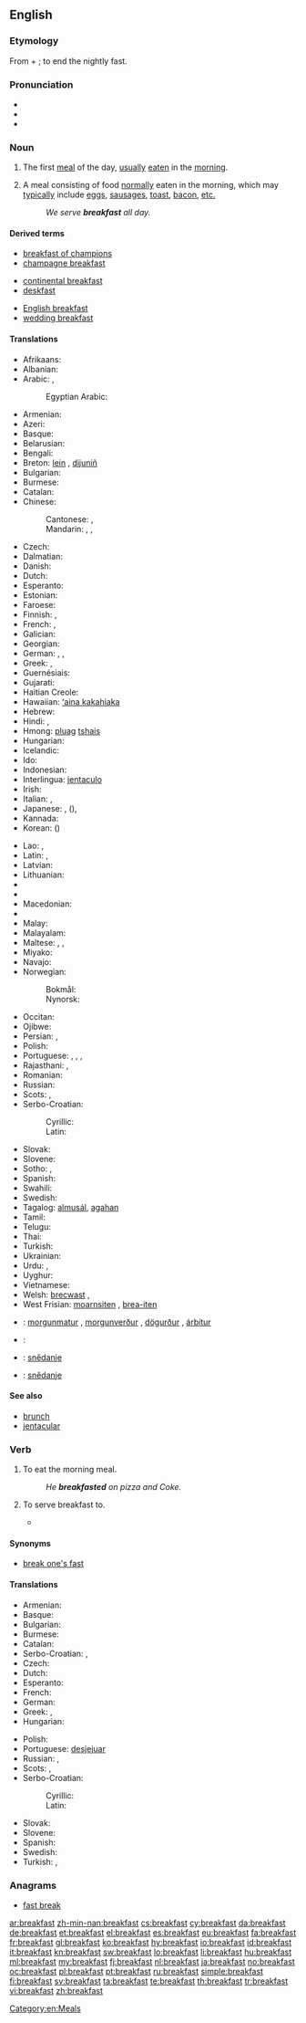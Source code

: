 ==English==
{{rfc-auto}}

===Etymology===
From {{term|break}} + {{term|fast}}; to end the nightly fast.

===Pronunciation===
* {{IPA|/ˈbɹɛkfəst/}}
* {{audio|en-us-breakfast.ogg|Audio (US)}}
* {{audio|En-uk-breakfast.ogg|Audio (UK)}}

===Noun===
{{en-noun}}

# The first [[meal]] of the day, [[usually]] [[eat]]en in the [[morning]].
# {{by extension}} A meal consisting of food [[normally]] eaten in the morning, which may [[typically]] include [[egg]]s, [[sausage]]s, [[toast]], [[bacon]], [[etc.]]
#: ''We serve '''breakfast''' all day.''

====Derived terms====
{{rel-top3|Terms derived from the noun "breakfast"}}
* [[breakfast of champions]]
* [[champagne breakfast]]
{{rel-mid3}}
* [[continental breakfast]]
* [[deskfast]]
{{rel-mid3}}
* [[English breakfast]]
* [[wedding breakfast]]
{{rel-bottom}}

====Translations====
{{trans-top|first meal of the day}}
* Afrikaans: {{t-|af|ontbyt|xs=Afrikaans}}
* Albanian: {{t-|sq|mëngjes|m}}
* Arabic: {{t+|ar|إفطار|m|tr=ʾifṭār}}, {{t-|ar|فطور|m|tr=fuṭūr}}
*: Egyptian Arabic: {{tø|arz|فطار|m|tr=feṭār|sc=Arab}}
* Armenian: {{t-|hy|նախաճաշ|tr=naxač̣aš}}
* Azeri: {{t-|az|səhər yeməyi|xs=Azeri}}
* Basque: {{t+|eu|gosari|xs=Basque}}
* Belarusian: {{t-|be|сняданак|m|tr=snjadának}}
* Bengali: {{t-|bn|প্রাতরাশ|tr=pratôrash|sc=Beng}}
* Breton: [[lein]] {{f}}, [[dijuniñ]] {{m}}
* Bulgarian: {{t-|bg|закуска|f|tr=zakúska}}
* Burmese: {{t|my||မနက်စာ|tr=manakcā|sc=Mymr}}
* Catalan: {{t+|ca|esmorzar|m}}
* Chinese:
*: Cantonese: {{yue-tsj|早飯|早饭|zou2 faan6}}, {{yue-yue-j|早餐|zou2 caan1}}
*: Mandarin: {{t|zh|早飯|sc=Hani}}, {{t|zh|早饭|tr=zǎofàn|sc=Hani}}, {{t|zh|早餐|tr=zǎocān|sc=Hani}}
* Czech: {{t+|cs|snídaně|f}}
* Dalmatian: {{tø|dlm|prinz|m}}
* Danish: {{t+|da|morgenmad|c}}
* Dutch: {{t+|nl|ontbijt|n}}
* Esperanto: {{t-|eo|matenmanĝo|xs=Esperanto}}
* Estonian: {{t-|et|hommikueine}}
* Faroese: {{t-|fo|morgunmatur}}
* Finnish: {{t+|fi|aamupala}}, {{t+|fi|aamiainen}}
* French: {{t+|fr|petit déjeuner|m}} {{qualifier|France}}, {{t+|fr|déjeuner|m}} {{qualifier|Belgium| Cajun and Canadian French}}
* Galician: {{t+|gl|almorzo|m}}
* Georgian: {{t-|ka|საუზმესაუზმე|tr=sauzmesauzme|sc=Geor|xs=Georgian}}
* German: {{t+|de|Frühstück|n}}, {{t-|de|Zmorge|f}} {{qualifier|Swiss German}}, {{qualifier|Swiss German}} {{t-|de|Morgenessen|n}}
* Greek: {{t+|el|πρωινό|n|tr=proinó}}, {{t+|el|πρόγευμα|n|tr=prógevma}}
* Guernésiais: {{tø|roa-grn|déjunaïr|m}}
* Gujarati: {{t-|gu|નાસ્તો|tr=nāsto|sc=Gujr}}
* Haitian Creole: {{tø|ht|dejene|xs=Haitian Creole}}
* Hawaiian: [[ʻaina kakahiaka]]
* Hebrew: {{t-|he|ארוחת־בוקר|f|tr=arukhat-boqer|sc=Hebr}}
* Hindi: {{t-|hi|नाश्ता|tr=nāśtā|m|xs=Hindi}}, {{t-|hi|कलेवा|tr=kalevā|m|xs=Hindi}}
* Hmong: [[pluag]] [[tshais]]
* Hungarian: {{t+|hu|reggeli}}
* Icelandic: {{t+|is|morgunmatur|m}}
* Ido: {{t-|io|fru-dejuneto|xs=Ido}}
* Indonesian: {{t+|id|sarapan|xs=Indonesian}}
* Interlingua: [[jentaculo]]
* Irish: {{t+|ga|bricfeasta|m|xs=Irish}}
* Italian: {{t+|it|colazione|f}}, {{t-|it|prima colazione|f}}
* Japanese: {{t+|ja|朝食|tr=ちょうしょく, chōshoku|sc=Jpan}}, {{t-|ja|朝御飯|tr=あさごはん, asa-gohan|sc=Jpan}} ({{t-|ja|朝ご飯|sc=Jpan}}), {{t-|ja|朝飯|tr=あさめし, asameshi|sc=Jpan}}
* Kannada: {{t-|kn|ನಾಷ್ಟಾ|tr=nāṣṭā|sc=Knda}}
* Korean: {{t+|ko|조반|tr=joban|sc=Kore}} ({{t+|ko|朝飯|sc=Kore}})
{{trans-mid}}
* Lao: {{t+|lo|ເຂົ້າເຊົ້າ|tr=khao-sao|sc=Laoo|xs=Lao}}, {{t+|lo|ອາຫານເຊົ້າ|tr='aa-haan-sao|sc=Laoo|xs=Lao}}
* Latin: {{t-|la|prandium|n}}, {{t-|la|ientaculum|n}}
* Latvian: {{t+|lv|brokastis|xs=Latvian}}
* Lithuanian: {{t-|lt|pusryčiai|m|p|xs=Lithuanian}}
* {{trreq|luy}}
* {{trreq|luo}}
* Macedonian: {{t-|mk|појадок|tr=pojadok|sc=Cyrl}}
* {{trreq|mg}}
* Malay: {{t-|ms|sarapan}}
* Malayalam: {{t-|ml|പ്രഭാത|tr=prabhāta|sc=Mlym}}
* Maltese: {{t-|mt|kolazzjon|m|xs=Maltese}}, {{t-|mt|brejkfast|xs=Maltese}},  {{t-|mt|fatra|f|xs=Maltese}}
* Miyako: {{tø|mvi|アサムヌ|tr=asamunu}}
* Navajo: {{tø|nv|abínígo daʼadánígíí}}
* Norwegian:
*: Bokmål: {{t+|no|frokost|m}}
*: Nynorsk: {{t+|no|frukost|m}}
* Occitan: {{t+|oc|dejunar|m|xs=Occitan}}
* Ojibwe: {{tø|oj|gigizhebaa-wiisiniwin}}
* Persian: {{t+|fa|صبحانه|tr=sobhâne|xs=Persian}}, {{t+|fa|ناشتا|tr=nâštâ|xs=Persian}}
* Polish: {{t+|pl|śniadanie|n}}
* Portuguese: {{t-|pt|café-da-manhã|m}}, {{t+|pt|desjejum|f}}, {{t+|pt|pequeno-almoço|m}}, {{qualifier|Angola}} {{t+|pt|mata-bicho|m}}
* Rajasthani: {{tø|raj|नास्तौ|tr=nāstau|sc=Deva}}, {{tø|raj|कलेवौ|tr=kalevau|sc=Deva}}
* Romanian: {{t-|ro|mic dejun|n}}
* Russian: {{t+|ru|завтрак|m|tr=závtrak}}
* Scots: {{tø|sco|disjune}}, {{tø|sco|brakfast}}
* Serbo-Croatian:
*: Cyrillic: {{t-|sh|доручак|m|sc=Cyrl}}
*: Latin: {{t-|sh|doručak|m}}
* Slovak: {{t-|sk|raňajky|f|p}}
* Slovene: {{t+|sl|zajtrk|m}}
* Sotho: {{t-|st|dijo tsa hoseng|xs=Sotho}}, {{t-|st|mofihlolo|xs=Sotho}}
* Spanish: {{t+|es|desayuno|m}}
* Swahili: {{t-|sw|chakula cha asubuhi|xs=Swahili}}
* Swedish: {{t+|sv|frukost|c}}
* Tagalog: [[almusál]], [[agahan]]
* Tamil: {{t-|ta|காலையுண்டி|tr=kālaiyuṇṭi|sc=Taml}}
* Telugu: {{t-|te|ప్రాతఃకాల|tr=prātaḥkāla|sc=Telu}}
* Thai: {{t-|th|ข้าวเช้า|tr=kâao cháo|sc=Thai}}
* Turkish: {{t+|tr|kahvaltı}}
* Ukrainian: {{t-|uk|сніданок|m|tr=snidánok|sc=Cyrl}}
* Urdu: {{t-|ur|ناشتا|tr=nāśtā|m|xs=Urdu}}, {{t-|ur|کلیوا|tr=kalevā|m|xs=Urdu}}
* Uyghur: {{t-|ug|ناشتا|tr=nashta|sc=ug-Arab}}
* Vietnamese: {{t-|vi|bữa sáng|xs=Vietnamese}}
* Welsh: [[brecwast]] {{m}}, {{t+|cy|borefwyd|m|xs=Welsh}}
* West Frisian: [[moarnsiten]] {{n}}, [[brea-iten]] {{n}}
{{trans-bottom}}

{{checktrans-top}}
* {{ttbc|is}}: [[morgunmatur]] {{m}}, [[morgunverður]] {{m}}, [[dögurður]] {{m}}, [[árbítur]] {{m}}
* {{ttbc|ckb}}: {{ku-Arab|[[به‌رچای]]}}
{{trans-mid}}
* {{ttbc|dsb}}: [[snědanje]] {{n}}
* {{ttbc|hsb}}: [[snědanje]]
{{trans-bottom}}

====See also====
* [[brunch]]
* [[jentacular]]

===Verb===
{{en-verb}}

# {{intransitive}} To eat the morning meal.
#: ''He '''breakfasted''' on pizza and Coke.''
# {{transitive}} To serve breakfast to.
#* {{quote-book|title=The Lady: A Tale of Ireland‎|page=269|author=Anne McCaffrey|year=1987|passage=By seven-thirty she had '''breakfasted''' them, provided each with a packed lunch and Thermoses of coffee and tea}}

====Synonyms====
* [[break one's fast]]

====Translations====
{{trans-top|to eat the morning meal}}
* Armenian: {{t-|hy|նախաճաշել|tr=naxač̣ašel}}
* Basque: {{t+|eu|gosaldu|xs=Basque}}
* Bulgarian: {{t-|bg|закусвам}}
* Burmese: {{term|မနက်စာစား|tr=manakcācā:|sc=Mymr}}
* Catalan: {{t+|ca|esmorzar}}
* Serbo-Croatian: {{t|sh|doručkovati|alt=dòručkovati}}, {{t|sh|zajutarkovati|alt=zàjutārkovati}}
* Czech: {{t-|cs|snídat}}
* Dutch: {{t+|nl|ontbijten}}
* Esperanto: {{t-|eo|matenmanĝi}}
* French: {{t-|fr|prendre le petit-déjeuner}}
* German: {{t+|de|frühstücken}}
* Greek: {{t+|el|προγευματίζω|tr=progevmatízo}}, {{t-|el|παίρνω πρωινό|tr=paírno proinó}}
* Hungarian: {{t+|hu|reggelizik}}
{{trans-mid}}
* Polish: {{qualifier|archaic}} {{t-|pl|śniadać}}
* Portuguese: [[desjejuar]]
* Russian: {{t+|ru|завтракать|tr=závtrakat’|alt=за́втракать}} {{impf}}, {{t+|ru|позавтракать|tr=pozávtrakat’|alt=поза́втракать}} {{pf.}}
* Scots: {{tø|sco|disjune}}, {{tø|sco|brakfast}}
* Serbo-Croatian:
*: Cyrillic: {{t-|sh|доручковати|sc=Cyrl}}
*: Latin: {{t-|sh|doručkovati}}
* Slovak: {{t-|sk|raňajkovať}}
* Slovene: {{t+|sl|zajtrkovati}}
* Spanish: {{t+|es|desayunar}}
* Swedish: {{t+|sv|äta}} {{t+|sv|frukost}}
* Turkish: {{t-|tr|kahvaltı etmek}}, {{t-|tr|kahvaltı yapmak}}
{{trans-bottom}}

===Anagrams===
* [[fast break#English|fast break]]

[[Category:en:Meals]]

[[ar:breakfast]]
[[zh-min-nan:breakfast]]
[[cs:breakfast]]
[[cy:breakfast]]
[[da:breakfast]]
[[de:breakfast]]
[[et:breakfast]]
[[el:breakfast]]
[[es:breakfast]]
[[eu:breakfast]]
[[fa:breakfast]]
[[fr:breakfast]]
[[gl:breakfast]]
[[ko:breakfast]]
[[hy:breakfast]]
[[io:breakfast]]
[[id:breakfast]]
[[it:breakfast]]
[[kn:breakfast]]
[[sw:breakfast]]
[[lo:breakfast]]
[[li:breakfast]]
[[hu:breakfast]]
[[ml:breakfast]]
[[my:breakfast]]
[[fj:breakfast]]
[[nl:breakfast]]
[[ja:breakfast]]
[[no:breakfast]]
[[oc:breakfast]]
[[pl:breakfast]]
[[pt:breakfast]]
[[ru:breakfast]]
[[simple:breakfast]]
[[fi:breakfast]]
[[sv:breakfast]]
[[ta:breakfast]]
[[te:breakfast]]
[[th:breakfast]]
[[tr:breakfast]]
[[vi:breakfast]]
[[zh:breakfast]]